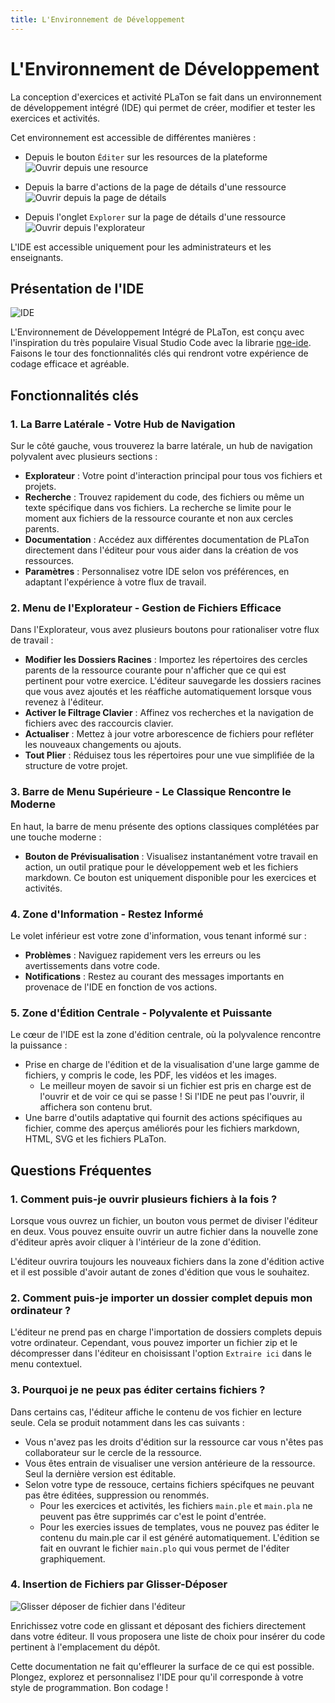 ```yaml
---
title: L'Environnement de Développement
---
```



# L'Environnement de Développement

La conception d'exercices et activité PLaTon se fait dans un environnement de développement intégré (IDE) qui permet de créer, modifier et tester les exercices et activités.

Cet environnement est accessible de différentes manières :

- Depuis le bouton `Éditer` sur les resources de la plateforme
  ![Ouvrir depuis une resource](../../../public/screens/resources/ide/open-from-item.png)

- Depuis la barre d'actions de la page de détails d'une ressource
  ![Ouvrir depuis la page de détails](../../../public/screens/resources/ide/open-from-details.png)

- Depuis l'onglet `Explorer` sur la page de détails d'une ressource
  ![Ouvrir depuis l'explorateur](../../../public/screens/resources/ide/open-from-explorer.png)

<Callout type="info">L'IDE est accessible uniquement pour les administrateurs et les enseignants.</Callout>

## Présentation de l'IDE

![IDE](../../../public/screens/resources/ide/overview.png)

L'Environnement de Développement Intégré de PLaTon, est conçu avec l'inspiration du très populaire Visual Studio Code avec la librarie [nge-ide](https://github.com/cisstech/nge-ide). Faisons le tour des fonctionnalités clés qui rendront votre expérience de codage efficace et agréable.

## Fonctionnalités clés

### 1. La Barre Latérale - Votre Hub de Navigation

Sur le côté gauche, vous trouverez la barre latérale, un hub de navigation polyvalent avec plusieurs sections :

- **Explorateur** : Votre point d'interaction principal pour tous vos fichiers et projets.
- **Recherche** : Trouvez rapidement du code, des fichiers ou même un texte spécifique dans vos fichiers.
  <Callout type="info">
    La recherche se limite pour le moment aux fichiers de la ressource courante et non aux cercles parents.
  </Callout>
- **Documentation** : Accédez aux différentes documentation de PLaTon directement dans l'éditeur pour vous aider dans la création de vos ressources.
- **Paramètres** : Personnalisez votre IDE selon vos préférences, en adaptant l'expérience à votre flux de travail.

### 2. Menu de l'Explorateur - Gestion de Fichiers Efficace

Dans l'Explorateur, vous avez plusieurs boutons pour rationaliser votre flux de travail :

- **Modifier les Dossiers Racines** : Importez les répertoires des cercles parents de la ressource courante pour n'afficher que ce qui est pertinent pour votre exercice.
  <Callout type="info">
    L'éditeur sauvegarde les dossiers racines que vous avez ajoutés et les réaffiche automatiquement lorsque vous
    revenez à l'éditeur.
  </Callout>
- **Activer le Filtrage Clavier** : Affinez vos recherches et la navigation de fichiers avec des raccourcis clavier.
- **Actualiser** : Mettez à jour votre arborescence de fichiers pour refléter les nouveaux changements ou ajouts.
- **Tout Plier** : Réduisez tous les répertoires pour une vue simplifiée de la structure de votre projet.

### 3. Barre de Menu Supérieure - Le Classique Rencontre le Moderne

En haut, la barre de menu présente des options classiques complétées par une touche moderne :

- **Bouton de Prévisualisation** : Visualisez instantanément votre travail en action, un outil pratique pour le développement web et les fichiers markdown.
  <Callout type="info">Ce bouton est uniquement disponible pour les exercices et activités.</Callout>

### 4. Zone d'Information - Restez Informé

Le volet inférieur est votre zone d'information, vous tenant informé sur :

- **Problèmes** : Naviguez rapidement vers les erreurs ou les avertissements dans votre code.
- **Notifications** : Restez au courant des messages importants en provenace de l'IDE en fonction de vos actions.

### 5. Zone d'Édition Centrale - Polyvalente et Puissante

Le cœur de l'IDE est la zone d'édition centrale, où la polyvalence rencontre la puissance :

- Prise en charge de l'édition et de la visualisation d'une large gamme de fichiers, y compris le code, les PDF, les vidéos et les images.
  - Le meilleur moyen de savoir si un fichier est pris en charge est de l'ouvrir et de voir ce qui se passe ! Si l'IDE ne peut pas l'ouvrir, il affichera son contenu brut.
- Une barre d'outils adaptative qui fournit des actions spécifiques au fichier, comme des aperçus améliorés pour les fichiers markdown, HTML, SVG et les fichiers PLaTon.

## Questions Fréquentes

### 1. Comment puis-je ouvrir plusieurs fichiers à la fois ?

Lorsque vous ouvrez un fichier, un bouton <span class="codicon codicon-split-horizontal"></span> vous permet de diviser l'éditeur en deux. Vous pouvez ensuite ouvrir un autre fichier dans la nouvelle zone d'éditeur
après avoir cliquer à l'intérieur de la zone d'édition.

L'éditeur ouvrira toujours les nouveaux fichiers dans la zone d'édition active et il est possible d'avoir autant de zones d'édition que vous le souhaitez.

### 2. Comment puis-je importer un dossier complet depuis mon ordinateur ?

L'éditeur ne prend pas en charge l'importation de dossiers complets depuis votre ordinateur.
Cependant, vous pouvez importer un fichier zip et le décompresser dans l'éditeur en choisissant l'option `Extraire ici` dans le menu contextuel.

### 3. Pourquoi je ne peux pas éditer certains fichiers ?

Dans certains cas, l'éditeur affiche le contenu de vos fichier en lecture seule. Cela se produit notamment dans les cas suivants :

- Vous n'avez pas les droits d'édition sur la ressource car vous n'êtes pas collaborateur sur le cercle de la ressource.
- Vous êtes entrain de visualiser une version antérieure de la ressource. Seul la dernière version est éditable.
- Selon votre type de ressouce, certains fichiers spécifques ne peuvant pas être éditées, suppression ou renommés.
  - Pour les exercices et activités, les fichiers `main.ple` et `main.pla` ne peuvent pas être supprimés car c'est le point d'entrée.
  - Pour les exercies issues de templates, vous ne pouvez pas éditer le contenu du main.ple car il est généré automatiquement. L'édition se fait en ouvrant le fichier `main.plo` qui vous permet de l'éditer graphiquement.

### 4. Insertion de Fichiers par Glisser-Déposer

![Glisser déposer de fichier dans l'éditeur](../../../public/screens/resources/ide/drop-into-editor.gif)

Enrichissez votre code en glissant et déposant des fichiers directement dans votre éditeur.
Il vous proposera une liste de choix pour insérer du code pertinent à l'emplacement du dépôt.

Cette documentation ne fait qu'effleurer la surface de ce qui est possible. Plongez, explorez et personnalisez l'IDE pour qu'il corresponde à votre style de programmation. Bon codage !
